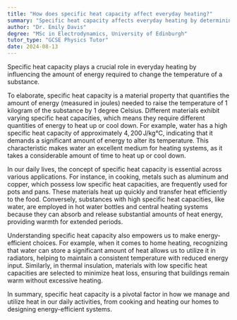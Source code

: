 ```yaml
---
title: "How does specific heat capacity affect everyday heating?"
summary: "Specific heat capacity affects everyday heating by determining how much energy is needed to change a substance's temperature."
author: "Dr. Emily Davis"
degree: "MSc in Electrodynamics, University of Edinburgh"
tutor_type: "GCSE Physics Tutor"
date: 2024-08-13
---
```


Specific heat capacity plays a crucial role in everyday heating by influencing the amount of energy required to change the temperature of a substance.

To elaborate, specific heat capacity is a material property that quantifies the amount of energy (measured in joules) needed to raise the temperature of $1$ kilogram of the substance by $1$ degree Celsius. Different materials exhibit varying specific heat capacities, which means they require different quantities of energy to heat up or cool down. For example, water has a high specific heat capacity of approximately $4,200 \, \text{J/kg°C}$, indicating that it demands a significant amount of energy to alter its temperature. This characteristic makes water an excellent medium for heating systems, as it takes a considerable amount of time to heat up or cool down.

In our daily lives, the concept of specific heat capacity is essential across various applications. For instance, in cooking, metals such as aluminum and copper, which possess low specific heat capacities, are frequently used for pots and pans. These materials heat up quickly and transfer heat efficiently to the food. Conversely, substances with high specific heat capacities, like water, are employed in hot water bottles and central heating systems because they can absorb and release substantial amounts of heat energy, providing warmth for extended periods.

Understanding specific heat capacity also empowers us to make energy-efficient choices. For example, when it comes to home heating, recognizing that water can store a significant amount of heat allows us to utilize it in radiators, helping to maintain a consistent temperature with reduced energy input. Similarly, in thermal insulation, materials with low specific heat capacities are selected to minimize heat loss, ensuring that buildings remain warm without excessive heating.

In summary, specific heat capacity is a pivotal factor in how we manage and utilize heat in our daily activities, from cooking and heating our homes to designing energy-efficient systems.
    